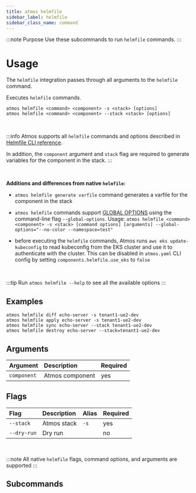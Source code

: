 ```yaml
---
title: atmos helmfile
sidebar_label: helmfile
sidebar_class_name: command
---
```






:::note Purpose
Use these subcommands to run `helmfile` commands.
:::

# Usage

The `helmfile` integration passes through all arguments to the `helmfile` command.

Executes `helmfile` commands.

```shell
atmos helmfile <command> <component> -s <stack> [options]
atmos helmfile <command> <component> --stack <stack> [options]
```

<br/>

:::info
Atmos supports all `helmfile` commands and options described in [Helmfile CLI reference](https://github.com/helmfile/helmfile#cli-reference).

In addition, the `component` argument and `stack` flag are required to generate variables for the component in the stack.
:::

<br/>

**Additions and differences from native `helmfile`:**

- `atmos helmfile generate varfile` command generates a varfile for the component in the stack

- `atmos helmfile` commands support [GLOBAL OPTIONS](https://github.com/roboll/helmfile#cli-reference) using the command-line flag `--global-options`.
Usage: `atmos helmfile <command> <component> -s <stack> [command options] [arguments] --global-options="--no-color --namespace=test"`

- before executing the `helmfile` commands, Atmos runs `aws eks update-kubeconfig` to read kubeconfig from the EKS cluster and use it to
authenticate with the cluster. This can be disabled in `atmos.yaml` CLI config by setting `components.helmfile.use_eks` to `false`

<br/>

:::tip
Run `atmos helmfile --help` to see all the available options
:::

## Examples

```shell
atmos helmfile diff echo-server -s tenant1-ue2-dev
atmos helmfile apply echo-server -s tenant1-ue2-dev
atmos helmfile sync echo-server --stack tenant1-ue2-dev
atmos helmfile destroy echo-server --stack=tenant1-ue2-dev
```

## Arguments

| Argument     | Description        | Required |
|:-------------|:-------------------|:---------|
| `component`  | Atmos component    | yes      |

## Flags

| Flag        | Description   | Alias | Required |
|:------------|:--------------|:------|:---------|
| `--stack`   | Atmos stack   | `-s`  | yes      |
| `--dry-run` | Dry run       |       | no       |

<br/>

:::note
All native `helmfile` flags, command options, and arguments are supported
:::

## Subcommands

<DocCardList/>

